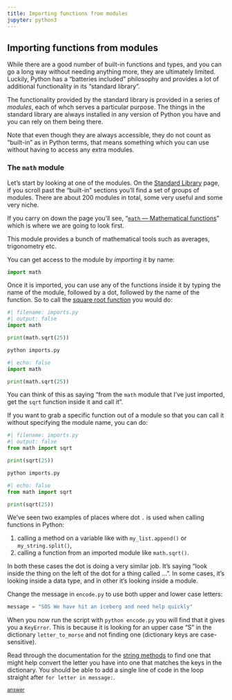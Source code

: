 ```yaml
---
title: Importing functions from modules
jupyter: python3
---
```




## Importing functions from modules

While there are a good number of built-in functions and types, and you can go a long way without needing anything more, they are ultimately limited. Luckily, Python has a "batteries included" philosophy and provides a lot of additional functionality in its "standard library".

The functionality provided by the standard library is provided in a series of *modules*, each of whch serves a particular purpose. The things in the standard library are always installed in any version of Python you have and you can rely on them being there.

Note that even though they are always accessible, they do not count as "built-in" as in Python terms, that means something which you can use without having to access any extra modules.

### The `math` module

Let's start by looking at one of the modules. On the [Standard Library](https://docs.python.org/3/library/) page, if you scroll past the "built-in" sections you'll find a set of groups of modules. There are about 200 modules in total, some very useful and some very niche.

If you carry on down the page you'll see, "[`math` — Mathematical functions](https://docs.python.org/3/library/math.html)" which is where we are going to look first.

This module provides a bunch of mathematical tools such as averages, trigonometry etc.

You can get access to the module by *importing* it by name:

```python
import math
```

Once it is imported, you can use any of the functions inside it by typing the name of the module, followed by a dot, followed by the name of the function. So to call the [square root function](https://docs.python.org/3/library/math.html#math.sqrt) you would do:


```python
#| filename: imports.py
#| output: false
import math

print(math.sqrt(25))
```

```.bash
python imports.py
```

```python
#| echo: false
import math

print(math.sqrt(25))
```


You can think of this as saying "from the `math` module that I've just imported, get the `sqrt` function inside it and call it".

If you want to grab a specific function out of a module so that you can call it without specifying the module name, you can do:

```python
#| filename: imports.py
#| output: false
from math import sqrt

print(sqrt(25))
```

```.bash
python imports.py
```

```python
#| echo: false
from math import sqrt

print(sqrt(25))
```

We've seen two examples of places where dot `.` is used when calling functions in Python:

1. calling a method on a variable like with `my_list.append()` or `my_string.split()`,
2. calling a function from an imported module like `math.sqrt()`.

In both these cases the dot is doing a very similar job. It's saying "look inside the thing on the left of the dot for a thing called ...". In some cases, it's looking inside a data type, and in other it's looking inside a module.

::: {#exercise-3 .callout-tip title="Exercise 3" icon=false} 
Change the message in `encode.py` to use both upper and lower case letters:

```python
message = "SOS We have hit an iceberg and need help quickly"
```

When you now run the script with `python encode.py` you will find that it gives you a `KeyError`. This is because it is looking for an upper case "S" in the dictionary `letter_to_morse` and not finding one (dictionary keys are case-sensitive).

Read through the documentation for the [string methods](https://docs.python.org/3/library/stdtypes.html#string-methods) to find one that might help convert the letter you have into one that matches the keys in the dictionary. You should be able to add a single line of code in the loop straight after `for letter in message:`.

[<small>answer</small>](../answers/answer_morse_case.qmd)
:::
